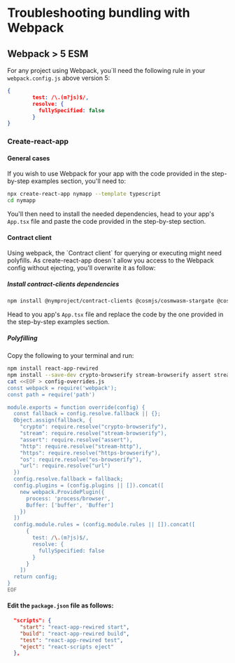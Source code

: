 
# Troubleshooting bundling with Webpack

## Webpack > 5 ESM

For any project using Webpack, you´ll need the following rule in your `webpack.config.js` above version 5:
```json
{
        test: /\.(m?js)$/,
        resolve: {
          fullySpecified: false
        }
}
```

### Create-react-app

#### General cases

If you wish to use Webpack for your app with the code provided in the step-by-step examples section, you'll need to:

```bash
npx create-react-app nymapp --template typescript
cd nymapp
```
You'll then need to install the needed dependencies, head to your app's `App.tsx` file and paste the code provided in the step-by-step section. 

#### Contract client

<Callout type="info" emoji="ℹ️">
    Using webpack, the `Contract client` for querying or executing might need polyfills. As create-react-app doesn´t allow you access to the Webpack config without ejecting, you'll overwrite it as follow:
</Callout>

##### Install contract-clients dependencies
```bash
npm install @nymproject/contract-clients @cosmjs/cosmwasm-stargate @cosmjs/proto-signing 
```

Head to you app's `App.tsx` file and replace the code by the one provided in the step-by-step examples section.

##### Polyfilling

Copy the following to your terminal and run:

```bash
npm install react-app-rewired
npm install --save-dev crypto-browserify stream-browserify assert stream-http https-browserify os-browserify url buffer process
cat <<EOF > config-overrides.js
const webpack = require('webpack');
const path = require('path')

module.exports = function override(config) {
  const fallback = config.resolve.fallback || {};
  Object.assign(fallback, {
    "crypto": require.resolve("crypto-browserify"),
    "stream": require.resolve("stream-browserify"),
    "assert": require.resolve("assert"),
    "http": require.resolve("stream-http"),
    "https": require.resolve("https-browserify"),
    "os": require.resolve("os-browserify"),
    "url": require.resolve("url")
  })
  config.resolve.fallback = fallback;
  config.plugins = (config.plugins || []).concat([
    new webpack.ProvidePlugin({
      process: 'process/browser',
      Buffer: ['buffer', 'Buffer']
    })
  ])
  config.module.rules = (config.module.rules || []).concat([
      {
        test: /\.(m?js)$/,
        resolve: {
          fullySpecified: false
        }
      }
    ])
  return config; 
}
EOF
```

#### Edit the `package.json` file as follows:

```json
  "scripts": {
    "start": "react-app-rewired start",
    "build": "react-app-rewired build",
    "test": "react-app-rewired test",
    "eject": "react-scripts eject"
  },
```